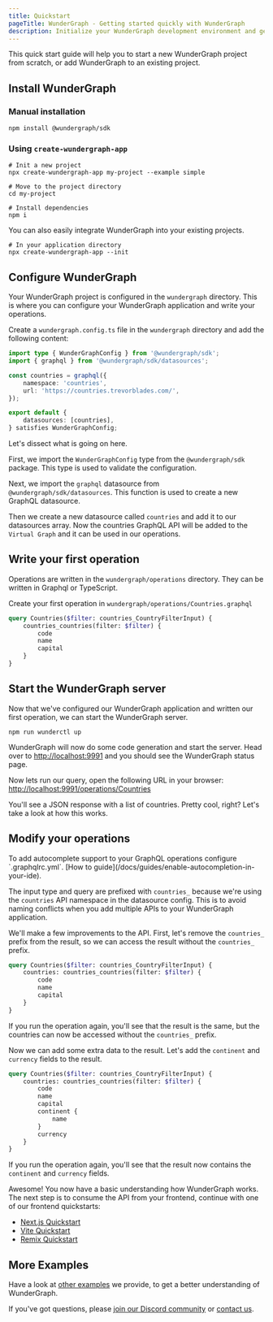```yaml
---
title: Quickstart
pageTitle: WunderGraph - Getting started quickly with WunderGraph
description: Initialize your WunderGraph development environment and get started using WunderGraph
---
```


This quick start guide will help you to start a new WunderGraph project from scratch, or add WunderGraph to an existing project.

## Install WunderGraph

### Manual installation

```shell npm2yarn
npm install @wundergraph/sdk
```

### Using `create-wundergraph-app`

```shell
# Init a new project
npx create-wundergraph-app my-project --example simple

# Move to the project directory
cd my-project

# Install dependencies
npm i
```

You can also easily integrate WunderGraph into your existing projects.

```shell
# In your application directory
npx create-wundergraph-app --init
```

## Configure WunderGraph

Your WunderGraph project is configured in the `wundergraph` directory. This is where you can configure your WunderGraph application and write your operations.

Create a `wundergraph.config.ts` file in the `wundergraph` directory and add the following content:

```ts
import type { WunderGraphConfig } from '@wundergraph/sdk';
import { graphql } from '@wundergraph/sdk/datasources';

const countries = graphql({
	namespace: 'countries',
	url: 'https://countries.trevorblades.com/',
});

export default {
	datasources: [countries],
} satisfies WunderGraphConfig;
```

Let's dissect what is going on here.

First, we import the `WunderGraphConfig` type from the `@wundergraph/sdk` package. This type is used to validate the configuration.

Next, we import the `graphql` datasource from `@wundergraph/sdk/datasources`. This function is used to create a new GraphQL datasource.

Then we create a new datasource called `countries` and add it to our datasources array. Now the countries GraphQL API will be added to the `Virtual Graph` and it can be used in our operations.

## Write your first operation

Operations are written in the `wundergraph/operations` directory. They can be written in Graphql or TypeScript.

Create your first operation in `wundergraph/operations/Countries.graphql`

```graphql
query Countries($filter: countries_CountryFilterInput) {
	countries_countries(filter: $filter) {
		code
		name
		capital
	}
}
```

## Start the WunderGraph server

Now that we've configured our WunderGraph application and written our first operation, we can start the WunderGraph server.

```shell
npm run wunderctl up
```

WunderGraph will now do some code generation and start the server.
Head over to [http://localhost:9991](http://localhost:9991) and you should see the WunderGraph status page.

Now lets run our query, open the following URL in your browser:
[http://localhost:9991/operations/Countries](http://localhost:9991/operations/Countries)

You'll see a JSON response with a list of countries.
Pretty cool, right? Let's take a look at how this works.

## Modify your operations


<Callout>
	To add autocomplete support to your GraphQL operations configure `.graphqlrc.yml`. [How to
	guide](/docs/guides/enable-autocompletion-in-your-ide).
</Callout>

The input type and query are prefixed with `countries_` because we're using the `countries` API namespace in the datasource config. This is to avoid naming conflicts when you add multiple APIs to your WunderGraph application.

We'll make a few improvements to the API. First, let's remove the `countries_` prefix from the result, so we can access the result without the `countries_` prefix.

```graphql
query Countries($filter: countries_CountryFilterInput) {
	countries: countries_countries(filter: $filter) {
		code
		name
		capital
	}
}
```

If you run the operation again, you'll see that the result is the same, but the countries can now be accessed without the `countries_` prefix.

Now we can add some extra data to the result. Let's add the `continent` and `currency` fields to the result.

```graphql
query Countries($filter: countries_CountryFilterInput) {
	countries: countries_countries(filter: $filter) {
		code
		name
		capital
		continent {
			name
		}
		currency
	}
}
```

If you run the operation again, you'll see that the result now contains the `continent` and `currency` fields.

Awesome! You now have a basic understanding how WunderGraph works. The next step is to consume the API from your frontend, continue with one of our frontend quickstarts:

- [Next.js Quickstart](/docs/getting-started/nextjs-quickstart)
- [Vite Quickstart](/docs/getting-started/vite-quickstart)
- [Remix Quickstart](/docs/getting-started/remix-quickstart)

## More Examples

Have a look at [other examples](/docs/examples) we provide, to get a better understanding of WunderGraph.

If you've got questions, please [join our Discord community](https://wundergraph.com/discord) or [contact us](https://wundergraph.com/contact/sales).
